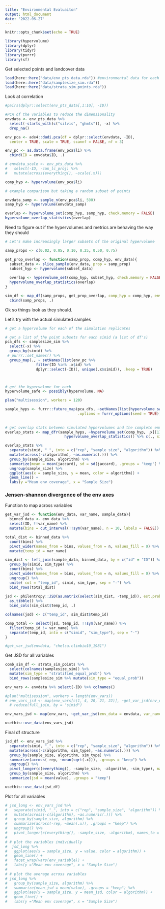 ```yaml
---
title: "Environmental Evaluaiton"
output: html_document
date: '2022-06-27'
---
```


```r
knitr::opts_chunk$set(echo = TRUE)
```

```r
library(hypervolume)
library(dplyr)
library(tidyr)
library(purrr)
library(sf)
```

Get selected points and landcover data
```r
load(here::here("data/env_pts_data.rda")) #environmental data for each point
load(here::here("data/samplesize_sim.rda"))
load(here::here("data/strata_sim_points.rda"))
```

Look at correlation
```r
#pairs(dplyr::select(env_pts_data[,1:10], -ID))
```

```r

#PCA of the variables to reduce the dimensionality
envdata <- env_pts_data %>% 
  select(-starts_with(c("silvis", "ghmts")), -x) %>%
  drop_na()

env_pca <- ade4::dudi.pca(df = dplyr::select(envdata, -ID), 
  center = TRUE, scale = TRUE, scannf = FALSE, nf = 3)

env_pc <- as.data.frame(env_pca$li) %>%
  cbind(ID = envdata$ID, .)

# envdata_scale <- env_pts_data %>% 
#   select(-ID, -can_lc_proj) %>%
#   mutate(across(everything(), ~scale(.x)))

comp_hyp <- hypervolume(env_pca$li)

# example comparison but taking a random subset of points

envdata_samp <- sample_n(env_pca$li, 500)
samp_hyp <- hypervolume(envdata_samp)

overlap <- hypervolume_set(comp_hyp, samp_hyp, check.memory = FALSE)
hypervolume_overlap_statistics(overlap)
```

Need to figure out if the hypervolumes and metrics are behaving the way they should
```r
# Let's make increasingly larger subsets of the original hypervolume

samp_props <- c(0.02, 0.05, 0.10, 0.25, 0.50, 0.75)

get_prop_overlap <- function(samp_prop, comp_hyp, env_data){
  subset_data <- slice_sample(env_data, prop = samp_prop)
  subset_hyp <- hypervolume(subset_data)
  
  overlap <- hypervolume_set(comp_hyp, subset_hyp, check.memory = FALSE)
  hypervolume_overlap_statistics(overlap)
}

sim_df <- map_df(samp_props, get_prop_overlap, comp_hyp = comp_hyp, env_data = env_pca$li) %>%
  cbind(samp_props, .)

```
Ok so things look as they should.

Let's try with the actual simulated samples
```r
# get a hypervolume for each of the simulation replicates

# get a list of the point subsets for each simid (a list of df's)
pca_dfs <- samplesize_sim %>%
  select(-x) %>%
  group_by(simid) %>%
 # purrr::set_names() %>%
  group_map(., ~ setNames(list(env_pc %>%
              filter(ID %in% .x$id) %>%
              dplyr::select(-ID)), unique(.x$simid)), .keep = TRUE)



# get the hypervolume for each
hypervolume_safe <- possibly(hypervolume, NA)

plan("multisession", workers = 120)

sample_hyps <- furrr::future_map(pca_dfs, ~setNames(list(hypervolume_safe(.x[[1]])), names(.x)), 
                                 .options = furrr_options(seed = TRUE))
  
  
# get overlap stats between simulated hypervolumes and the complete environmental hypervolume
overlap_stats <- map_dfr(sample_hyps, ~hypervolume_set(comp_hyp, .x[[1]], check.memory = FALSE) %>%
                           hypervolume_overlap_statistics() %>% c(., simid = names(.x))) 

overlap_stats %>%
  separate(simid, "_", into = c("rep", "sample_size", "algorithm")) %>%
  mutate(across(-c(algorithm), ~as.numeric(.))) %>%
  group_by(sample_size, algorithm) %>%
  summarize(mean = mean(jaccard), sd = sd(jaccard), .groups = "keep") %>%
  ungroup(sample_size) %>%
  ggplot(aes(x = sample_size, y = mean, color = algorithm)) +
  geom_line() +
  labs(y ="Mean env coverage", x = "Sample Size") 
```


### Jensen-shannon divergence of the env axes

Function to map across variables
```r
get_var_jsd <- function(env_data, var_name, sample_data){
  binned_data <- env_data %>% 
  select(ID, !!var_name) %>%
  mutate(bins = cut_interval(!!sym(var_name), n = 10, labels = FALSE)) 

total_dist <- binned_data %>% 
  count(bins) %>% 
  pivot_wider(names_from = bins, values_from = n, values_fill = 0) %>%
  mutate(temp_id = var_name)

sim_dist <- left_join(sample_data, binned_data, by = c("id" = "ID")) %>% 
  group_by(simid, sim_type) %>% 
  count(bins) %>% 
  pivot_wider(names_from = bins, values_from = n, values_fill = 0) %>%
  ungroup() %>%
  unite( col = "temp_id", simid, sim_type, sep = "-") %>% 
  bind_rows(total_dist)
  
jsd <- philentropy::JSD(as.matrix(select(sim_dist, -temp_id)), est.prob = "empirical") %>%
  as_tibble() %>%
  bind_cols(sim_dist$temp_id, .)

colnames(jsd) <- c("temp_id", sim_dist$temp_id)

comp_total <- select(jsd, temp_id, !!sym(var_name)) %>%
  filter(temp_id != var_name) %>%
  separate(temp_id, into = c("simid", "sim_type"), sep = "-")
}

#get_var_jsd(envdata, "chelsa.climbio10_1981")
```

Get JSD for all variables 
```r
comb_sim_df <- strata_sim_points %>%
  select(colnames(samplesize_sim)) %>%
  mutate(sim_type = "stratified_equal_prob") %>%
  bind_rows(samplesize_sim %>% mutate(sim_type = "equal_prob"))

env_vars <- envdata %>% select(-ID) %>% colnames()

#plan("multisession", workers = length(env_vars))
# env_vars_jsd <- map(env_vars[c(1, 4, 20, 21, 22)], ~get_var_jsd(env_data = envdata, var_name = .x, sample_data = comb_sim_df)) #%>% 
  # reduce(full_join, by = "simid") 

env_vars_jsd <- map(env_vars, ~get_var_jsd(env_data = envdata, var_name = .x, sample_data = comb_sim_df)) #%>% 

usethis::use_data(env_vars_jsd)
```
Final df structure
```r
jsd_df <- env_vars_jsd %>%
  separate(simid, "_", into = c("rep", "sample_size", "algorithm")) %>%
  mutate(across(-c(algorithm, sim_type), ~as.numeric(.))) %>%
  group_by(sample_size, algorithm, sim_type) %>%
  summarize(across(-rep, ~mean(sqrt(.x))), .groups = "keep") %>%
  ungroup() %>%
  pivot_longer(c(everything(), -sample_size, -algorithm, -sim_type), names_to = "env_variable") %>%
  group_by(sample_size, algorithm) %>%
  summarize(jsd = mean(value), .groups = "keep") 

usethis::use_data(jsd_df)
```

Plot for all variables
```r
# jsd_long <- env_vars_jsd %>%
#   separate(simid, "_", into = c("rep", "sample_size", "algorithm")) %>%
#   mutate(across(-c(algorithm), ~as.numeric(.))) %>%
#   group_by(sample_size, algorithm) %>%
#   summarize(across(-rep, ~mean(.x)), .groups = "keep") %>%
#   ungroup() %>%
#   pivot_longer(c(everything(), -sample_size, -algorithm), names_to = "env_variable")
# 
# # plot the variables individually
#  jsd_long %>%
#   ggplot(aes(x = sample_size, y = value, color = algorithm)) +
#   geom_line() +
#   facet_wrap(vars(env_variable)) +
#   labs(y ="Mean env coverage", x = "Sample Size")
# 
# # plot the average across variables
# jsd_long %>%
#   group_by(sample_size, algorithm) %>%
#   summarize(mean_jsd = mean(value), .groups = "keep") %>%
#   ggplot(aes(x = sample_size, y = mean_jsd, color = algorithm)) +
#   geom_line() +
#   labs(y ="Mean env coverage", x = "Sample Size")
```





